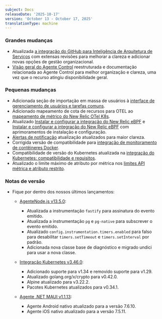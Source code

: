 ```yaml
---
subject: Docs
releaseDate: '2025-10-17'
version: 'October 13 - October 17, 2025'
translationType: machine
---
```


### Grandes mudanças

* Atualizada [a integração do GitHub para Inteligência de Arquitetura de Serviços](/docs/service-architecture-intelligence/github-integration) com extensas revisões para melhorar a clareza e adicionar novas opções de gestão organizacional.
* [Visão geral do Agente Control](/docs/new-relic-control/agent-control/overview) reestruturada e documentação relacionada ao Agente Control para melhor organização e clareza, uma vez que o recurso atingiu disponibilidade geral.

### Pequenas mudanças

* Adicionada seção de importação em massa de usuários à [interface de gerenciamento de usuários e tarefas comuns](/docs/accounts/accounts-billing/new-relic-one-user-management/user-management-ui-and-tasks).
* Adicionado mapeamento de cota de recursos para OTEL ao [mapeamento de métrico do New Relic OTel K8s](/docs/kubernetes-pixie/kubernetes-integration/installation/k8s-otel-metrics).
* Atualizado [Instalar e configurar a integração do New Relic eBPF](/docs/ebpf/k8s-installation) e [Instalar e configurar a integração do New Relic eBPF](/docs/ebpf/linux-installation) com aprimoramentos de instalação e configuração.
* [Alertas de notificação](/docs/alerts/get-notified/notification-integrations) atualização atualizados para maior clareza.
* Corrigida versão de compatibilidade para [integração de monitoramento de contêineres Docker](/docs/infrastructure/host-integrations/host-integrations-list/docker-container-monitoring-integration).
* Compatibilidade de versão do Kubernetes atualizada na [integração do Kubernetes: compatibilidade e requisitos](/docs/kubernetes-pixie/kubernetes-integration/get-started/kubernetes-integration-compatibility-requirements).
* Atualizado o limite máximo de atributo por métrica nos [limites API métrica e atributo restrito](/docs/data-apis/ingest-apis/metric-api/metric-api-limits-restricted-attributes).

### Notas de versão

* Fique por dentro dos nossos últimos lançamentos:

  * [AgenteNode.js v13.5.0](/docs/release-notes/agent-release-notes/nodejs-release-notes/node-agent-13-5-0):

    * Atualizada a instrumentação `fastify` para assinatura do evento emitido.
    * Atualizada a instrumentação `pg` e `pg-native` para subscrever o evento emitido.
    * Atualizado `config.instrumentation.timers.enabled` para falso para desabilitar `timers.setTimeout` e `timers.setInterval` por padrão.
    * Adicionada nova classe base de diagnóstico e migrado undici para usar a nova classe.

  * [Integração Kubernetes v3.46.0](/docs/release-notes/infrastructure-release-notes/kubernetes-integration-release-notes/kubernetes-integration-3-46-0):

    * Adicionado suporte para v1.34 e removido suporte para v1.29.
    * Atualizado golang.org/x/crypto para v0.42.0.
    * Alpine atualizado para v3.22.2.
    * Pacotes Kubernetes atualizados para v0.34.1.

  * [Agente .NET MAUI v1.1.13](/docs/release-notes/mobile-release-notes/net-maui-release-notes/net-maui-agent-1113):

    * Agente Android nativo atualizado para a versão 7.6.10.
    * Agente iOS nativo atualizado para a versão 7.5.11.